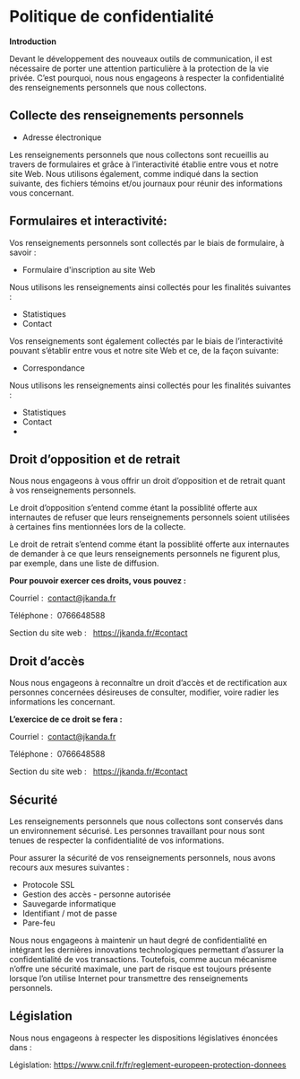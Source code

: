 # Politique de confidentialité

**Introduction**

Devant le développement des nouveaux outils de communication, il est nécessaire de porter une attention particulière à la protection de la vie privée. C’est pourquoi, nous nous engageons à respecter la confidentialité des renseignements personnels que nous collectons.



## Collecte des renseignements personnels

- Adresse électronique

Les renseignements personnels que nous collectons sont recueillis au travers de formulaires et grâce à l’interactivité établie entre vous et notre site Web. Nous utilisons également, comme indiqué dans la section suivante, des fichiers témoins et/ou journaux pour réunir des informations vous concernant.



## Formulaires et interactivité:

Vos renseignements personnels sont collectés par le biais de formulaire, à savoir :

- Formulaire d'inscription au site Web

Nous utilisons les renseignements ainsi collectés pour les finalités suivantes :

- Statistiques
- Contact

Vos renseignements sont également collectés par le biais de l’interactivité pouvant s’établir entre vous et notre site Web et ce, de la façon suivante:

- Correspondance

Nous utilisons les renseignements ainsi collectés pour les finalités suivantes :

- Statistiques
- Contact
- 

## Droit d’opposition et de retrait

Nous nous engageons à vous offrir un droit d’opposition et de retrait quant à vos renseignements personnels.

Le droit d’opposition s’entend comme étant la possiblité offerte aux internautes de refuser que leurs renseignements personnels soient utilisées à certaines fins mentionnées lors de la collecte.

Le droit de retrait s’entend comme étant la possiblité offerte aux internautes de demander à ce que leurs renseignements personnels ne figurent plus, par exemple, dans une liste de diffusion.



**Pour pouvoir exercer ces droits, vous pouvez :**

Courriel :  contact@jkanda.fr

Téléphone :  0766648588

Section du site web :   https://jkanda.fr/#contact



## Droit d’accès

Nous nous engageons à reconnaître un droit d’accès et de rectification aux personnes concernées désireuses de consulter, modifier, voire radier les informations les concernant.

**L’exercice de ce droit se fera :**

Courriel :  contact@jkanda.fr

Téléphone :  0766648588

Section du site web :   https://jkanda.fr/#contact



## Sécurité

Les renseignements personnels que nous collectons sont conservés dans un environnement sécurisé. Les personnes travaillant pour nous sont tenues de respecter la confidentialité de vos informations.

Pour assurer la sécurité de vos renseignements personnels, nous avons recours aux mesures suivantes :

- Protocole SSL
- Gestion des accès - personne autorisée
- Sauvegarde informatique
- Identifiant / mot de passe
- Pare-feu

Nous nous engageons à maintenir un haut degré de confidentialité en intégrant les dernières innovations technologiques permettant d’assurer la confidentialité de vos transactions. Toutefois, comme aucun mécanisme n’offre une sécurité maximale, une part de risque est toujours présente lorsque l’on utilise Internet pour transmettre des renseignements personnels.



## Législation

Nous nous engageons à respecter les dispositions législatives énoncées dans :

Législation: https://www.cnil.fr/fr/reglement-europeen-protection-donnees


